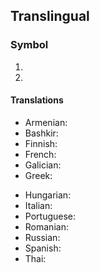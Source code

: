 {{also|KG|Kg|kG|.kg|kg.}}
{{character info|㎏}}
==Translingual==

===Symbol===
{{head|mul|symbol}}

# {{SI-unit-abb|kilo|gram|[[mass]]}}
# {{ISO 639|1}}

====Translations====
{{trans-top|kilogram}}
* Armenian: {{t|hy|կգ}}
* Bashkir: {{t|ba|кг|sc=Cyrl}}
* Finnish: {{t+|fi|kg}}
* French: {{t+|fr|kg}}
* Galician: {{t+|gl|kg}}
* Greek: {{t+|el|χγρ.}}
{{trans-mid}}
* Hungarian: {{t+|hu|kg}}
* Italian: {{t+|it|kg}}
* Portuguese: {{t+|pt|kg}}
* Romanian: {{t+|ro|kg|n}}
* Russian: {{t+|ru|кг}}
* Spanish: {{t+|es|kg}}
* Thai: {{t+|th|กก.|tr=gɔɔ-gɔɔ}}
{{trans-bottom}}